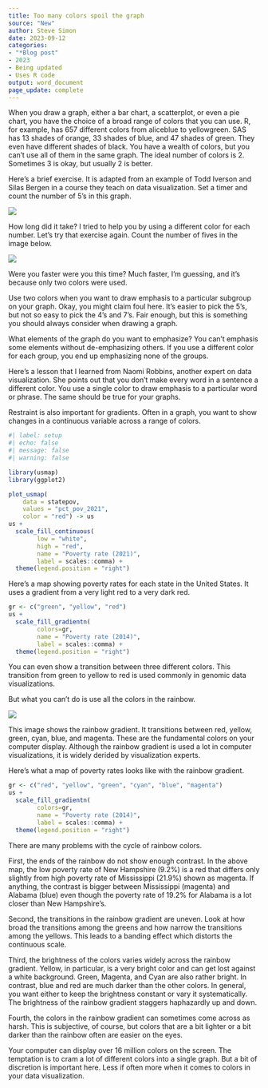 ```yaml
---
title: Too many colors spoil the graph
source: "New"
author: Steve Simon
date: 2023-09-12
categories:
- "*Blog post"
- 2023
- Being updated
- Uses R code
output: word_document
page_update: complete
---
```


When you draw a graph, either a bar chart, a scatterplot, or even a pie chart, you have the choice of a broad range of colors that you can use. R, for example, has 657 different colors from aliceblue to yellowgreen. SAS has 13 shades of orange, 33 shades of blue, and 47 shades of green. They even have different shades of black. You have a wealth of colors, but you can't use all of them in the same graph. The ideal number of colors is 2. Sometimes 3 is okay, but usually 2 is better.

<!---more--->

Here's a brief exercise. It is adapted from an example of Todd Iverson and Silas Bergen in a course they teach on data visualization. Set a timer and count the number of 5's in this graph. 

![](http://www.pmean.com/new-images/23/too-many-02.png)

How long did it take? I tried to help you by using a different color for each number. Let's try that exercise again. Count the number of fives in the image below.

![](http://www.pmean.com/new-images/23/too-many-03.png)

Were you faster were you this time? Much faster, I'm guessing, and it's because only two colors were used.

Use two colors when you want to draw emphasis to a particular subgroup on your graph. Okay, you might claim foul here. It's easier to pick the 5's, but not so easy to pick the 4's and 7's. Fair enough, but this is something you should always consider when drawing a graph. 

What elements of the graph do you want to emphasize? You can't emphasis some elements without de-emphasizing others.  If you use a different color for each group, you end up emphasizing none of the groups.

Here's a lesson that I learned from Naomi Robbins, another expert on data visualization. She points out that you don't make every word in a sentence a different color. You use a single color to draw emphasis to a particular word or phrase. The same should be true for your graphs.

Restraint is also important for gradients. Often in a graph, you want to show changes in a continuous variable across a range of colors.

```r
#| label: setup
#| echo: false
#| message: false
#| warning: false

library(usmap)
library(ggplot2)

plot_usmap(
    data = statepov, 
    values = "pct_pov_2021", 
    color = "red") -> us
us +
  scale_fill_continuous(
        low = "white", 
        high = "red", 
        name = "Poverty rate (2021)", 
        label = scales::comma) + 
  theme(legend.position = "right")
```

Here's a map showing poverty rates for each state in the United States. It uses a gradient from a very light red to a very dark red.

```r
gr <- c("green", "yellow", "red")
us +
  scale_fill_gradientn(
        colors=gr, 
        name = "Poverty rate (2014)", 
        label = scales::comma) + 
  theme(legend.position = "right")
```

You can even show a transition between three different colors. This transition from green to yellow to red is used commonly in genomic data visualizations.

But what you can't do is use all the colors in the rainbow.

![](http://www.pmean.com/new-images/23/rainbow-gradient.jpg)

This image shows the rainbow gradient. It transitions between red, yellow, green, cyan, blue, and magenta. These are the fundamental colors on your computer display. Although the rainbow gradient is used a lot in computer visualizations, it is widely derided by visualization experts.

Here's what a map of poverty rates looks like with the rainbow gradient.

```r
gr <- c("red", "yellow", "green", "cyan", "blue", "magenta")
us +
  scale_fill_gradientn(
        colors=gr, 
        name = "Poverty rate (2014)", 
        label = scales::comma) + 
  theme(legend.position = "right")
```

There are many problems with the cycle of rainbow colors.

First, the ends of the rainbow do not show enough contrast. In the above map, the low poverty rate of New Hampshire (9.2%) is a red that differs only slightly from high poverty rate of Mississippi (21.9%) shown as magenta. If anything, the contrast is bigger between Mississippi (magenta) and Alabama (blue) even though the poverty rate of 19.2% for Alabama is a lot closer than New Hampshire's.

Second, the transitions in the rainbow gradient are uneven. Look at how broad the transitions among the greens and how narrow the transitions among the yellows. This leads to a banding effect which distorts the continuous scale.

Third, the brightness of the colors varies widely across the rainbow gradient. Yellow, in particular, is a very bright color and can get lost against a white background. Green, Magenta, and Cyan are also rather bright. In contrast, blue and red are much darker than the other colors. In general, you want either to keep the brightness constant or vary it systematically. The brightness of the rainbow gradient staggers haphazardly up and down.

Fourth, the colors in the rainbow gradient can sometimes come across as harsh. This is subjective, of course, but colors that are a bit lighter or a bit darker than the rainbow often are easier on the eyes.

Your computer can display over 16 million colors on the screen. The temptation is to cram a lot of different colors into a single graph. But a bit of discretion is important here. Less if often more when it comes to colors in your data visualization.